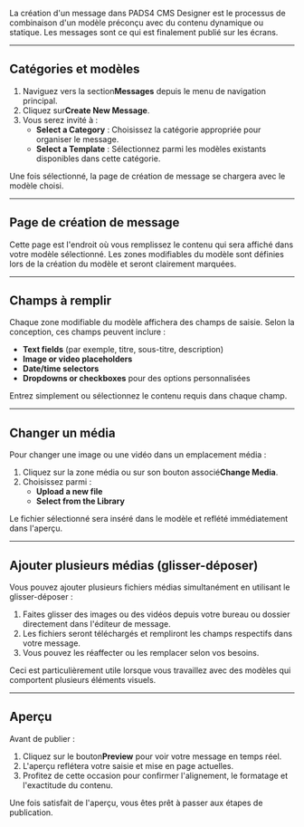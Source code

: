 La création d'un message dans PADS4 CMS Designer est le processus de combinaison d'un modèle préconçu avec du contenu dynamique ou statique. Les messages sont ce qui est finalement publié sur les écrans.

***

## Catégories et modèles

1. Naviguez vers la section**Messages** depuis le menu de navigation principal.
2. Cliquez sur**Create New Message**.
3. Vous serez invité à :
   * **Select a Category** : Choisissez la catégorie appropriée pour organiser le message.
   * **Select a Template** : Sélectionnez parmi les modèles existants disponibles dans cette catégorie.

Une fois sélectionné, la page de création de message se chargera avec le modèle choisi.

***

## Page de création de message

Cette page est l'endroit où vous remplissez le contenu qui sera affiché dans votre modèle sélectionné. Les zones modifiables du modèle sont définies lors de la création du modèle et seront clairement marquées.

***

## Champs à remplir

Chaque zone modifiable du modèle affichera des champs de saisie. Selon la conception, ces champs peuvent inclure :

* **Text fields** (par exemple, titre, sous-titre, description)
* **Image or video placeholders**
* **Date/time selectors**
* **Dropdowns or checkboxes** pour des options personnalisées

Entrez simplement ou sélectionnez le contenu requis dans chaque champ.

***

## Changer un média

Pour changer une image ou une vidéo dans un emplacement média :

1. Cliquez sur la zone média ou sur son bouton associé**Change Media**.
2. Choisissez parmi :
   * **Upload a new file**
   * **Select from the Library**

Le fichier sélectionné sera inséré dans le modèle et reflété immédiatement dans l'aperçu.

***

## Ajouter plusieurs médias (glisser-déposer)

Vous pouvez ajouter plusieurs fichiers médias simultanément en utilisant le glisser-déposer :

1. Faites glisser des images ou des vidéos depuis votre bureau ou dossier directement dans l'éditeur de message.
2. Les fichiers seront téléchargés et rempliront les champs respectifs dans votre message.
3. Vous pouvez les réaffecter ou les remplacer selon vos besoins.

Ceci est particulièrement utile lorsque vous travaillez avec des modèles qui comportent plusieurs éléments visuels.

***

## Aperçu

Avant de publier :

1. Cliquez sur le bouton**Preview** pour voir votre message en temps réel.
2. L'aperçu reflétera votre saisie et mise en page actuelles.
3. Profitez de cette occasion pour confirmer l'alignement, le formatage et l'exactitude du contenu.

Une fois satisfait de l'aperçu, vous êtes prêt à passer aux étapes de publication.

